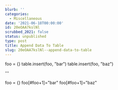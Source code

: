 ```yaml
---
blurb: ''
categories:
  - Miscellaneous
date: '2021-06-18T00:00:00'
id: 20eOAA7kslNl
scrubbed_2021: false
status: unpublished
type: post
title: Append Data To Table
slug: 20eOAA7kslNl--append-data-to-table
---
```


foo = {}
table.insert(foo, "bar")
table.insert(foo, "baz")



'''

foo = {}
foo[#foo+1]="bar"
foo[#foo+1]="baz"
